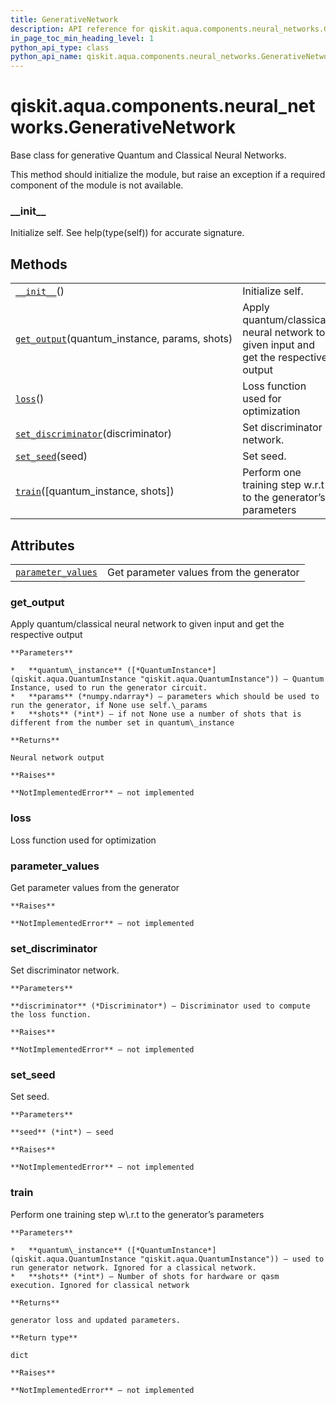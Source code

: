 ```yaml
---
title: GenerativeNetwork
description: API reference for qiskit.aqua.components.neural_networks.GenerativeNetwork
in_page_toc_min_heading_level: 1
python_api_type: class
python_api_name: qiskit.aqua.components.neural_networks.GenerativeNetwork
---
```


# qiskit.aqua.components.neural\_networks.GenerativeNetwork

<Class id="qiskit.aqua.components.neural_networks.GenerativeNetwork" isDedicatedPage={true} github="https://github.com/qiskit-community/qiskit-aqua/tree/stable/0.9/qiskit/aqua/components/neural_networks/generative_network.py" signature="GenerativeNetwork">
  Base class for generative Quantum and Classical Neural Networks.

  This method should initialize the module, but raise an exception if a required component of the module is not available.

  ### \_\_init\_\_

  <Function id="qiskit.aqua.components.neural_networks.GenerativeNetwork.__init__" name="__init__" signature="abstract __init__()">
    Initialize self. See help(type(self)) for accurate signature.
  </Function>

  ## Methods

  |                                                                                                                                                                                                |                                                                                     |
  | ---------------------------------------------------------------------------------------------------------------------------------------------------------------------------------------------- | ----------------------------------------------------------------------------------- |
  | [`__init__`](#qiskit.aqua.components.neural_networks.GenerativeNetwork.__init__ "qiskit.aqua.components.neural_networks.GenerativeNetwork.__init__")()                                         | Initialize self.                                                                    |
  | [`get_output`](#qiskit.aqua.components.neural_networks.GenerativeNetwork.get_output "qiskit.aqua.components.neural_networks.GenerativeNetwork.get_output")(quantum\_instance, params, shots)   | Apply quantum/classical neural network to given input and get the respective output |
  | [`loss`](#qiskit.aqua.components.neural_networks.GenerativeNetwork.loss "qiskit.aqua.components.neural_networks.GenerativeNetwork.loss")()                                                     | Loss function used for optimization                                                 |
  | [`set_discriminator`](#qiskit.aqua.components.neural_networks.GenerativeNetwork.set_discriminator "qiskit.aqua.components.neural_networks.GenerativeNetwork.set_discriminator")(discriminator) | Set discriminator network.                                                          |
  | [`set_seed`](#qiskit.aqua.components.neural_networks.GenerativeNetwork.set_seed "qiskit.aqua.components.neural_networks.GenerativeNetwork.set_seed")(seed)                                     | Set seed.                                                                           |
  | [`train`](#qiskit.aqua.components.neural_networks.GenerativeNetwork.train "qiskit.aqua.components.neural_networks.GenerativeNetwork.train")(\[quantum\_instance, shots])                       | Perform one training step w\.r.t to the generator’s parameters                      |

  ## Attributes

  |                                                                                                                                                                              |                                         |
  | ---------------------------------------------------------------------------------------------------------------------------------------------------------------------------- | --------------------------------------- |
  | [`parameter_values`](#qiskit.aqua.components.neural_networks.GenerativeNetwork.parameter_values "qiskit.aqua.components.neural_networks.GenerativeNetwork.parameter_values") | Get parameter values from the generator |

  ### get\_output

  <Function id="qiskit.aqua.components.neural_networks.GenerativeNetwork.get_output" name="get_output" signature="abstract get_output(quantum_instance, params, shots)">
    Apply quantum/classical neural network to given input and get the respective output

    **Parameters**

    *   **quantum\_instance** ([*QuantumInstance*](qiskit.aqua.QuantumInstance "qiskit.aqua.QuantumInstance")) – Quantum Instance, used to run the generator circuit.
    *   **params** (*numpy.ndarray*) – parameters which should be used to run the generator, if None use self.\_params
    *   **shots** (*int*) – if not None use a number of shots that is different from the number set in quantum\_instance

    **Returns**

    Neural network output

    **Raises**

    **NotImplementedError** – not implemented
  </Function>

  ### loss

  <Function id="qiskit.aqua.components.neural_networks.GenerativeNetwork.loss" name="loss" signature="abstract loss()">
    Loss function used for optimization
  </Function>

  ### parameter\_values

  <Function id="qiskit.aqua.components.neural_networks.GenerativeNetwork.parameter_values" name="parameter_values" signature="abstract property parameter_values">
    Get parameter values from the generator

    **Raises**

    **NotImplementedError** – not implemented
  </Function>

  ### set\_discriminator

  <Function id="qiskit.aqua.components.neural_networks.GenerativeNetwork.set_discriminator" name="set_discriminator" signature="abstract set_discriminator(discriminator)">
    Set discriminator network.

    **Parameters**

    **discriminator** (*Discriminator*) – Discriminator used to compute the loss function.

    **Raises**

    **NotImplementedError** – not implemented
  </Function>

  ### set\_seed

  <Function id="qiskit.aqua.components.neural_networks.GenerativeNetwork.set_seed" name="set_seed" signature="abstract set_seed(seed)">
    Set seed.

    **Parameters**

    **seed** (*int*) – seed

    **Raises**

    **NotImplementedError** – not implemented
  </Function>

  ### train

  <Function id="qiskit.aqua.components.neural_networks.GenerativeNetwork.train" name="train" signature="abstract train(quantum_instance=None, shots=None)">
    Perform one training step w\.r.t to the generator’s parameters

    **Parameters**

    *   **quantum\_instance** ([*QuantumInstance*](qiskit.aqua.QuantumInstance "qiskit.aqua.QuantumInstance")) – used to run generator network. Ignored for a classical network.
    *   **shots** (*int*) – Number of shots for hardware or qasm execution. Ignored for classical network

    **Returns**

    generator loss and updated parameters.

    **Return type**

    dict

    **Raises**

    **NotImplementedError** – not implemented
  </Function>
</Class>


